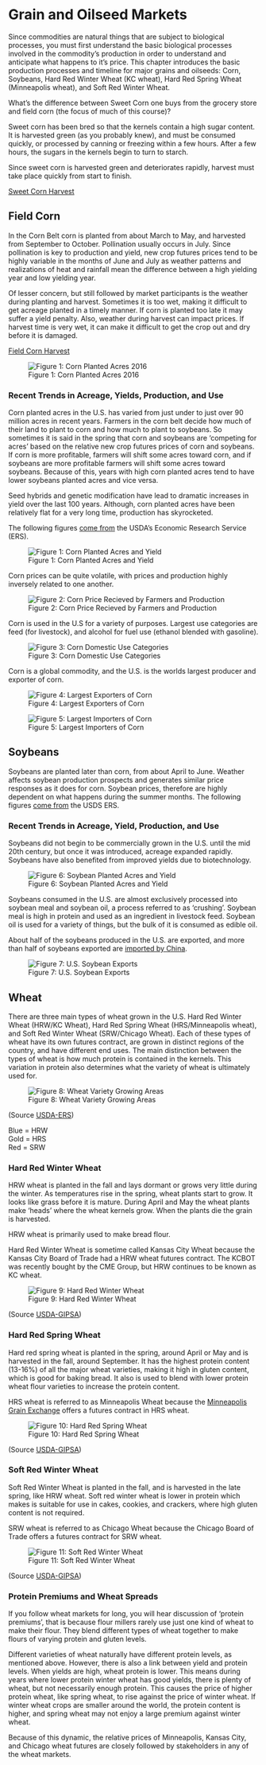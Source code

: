 
# Grain and Oilseed Markets



Since commodities are natural things that are subject to biological processes, you must first understand the basic biological processes involved in the commodity's production in order to understand and anticipate what happens to it's price. This chapter introduces the basic production processes and timeline for major grains and oilseeds: Corn, Soybeans, Hard Red Winter Wheat (KC wheat), Hard Red Spring Wheat (Minneapolis wheat), and Soft Red Winter Wheat. 

What's the difference between Sweet Corn one buys from the grocery store and field corn (the focus of much of this course)?

Sweet corn has been bred so that the kernels contain a high sugar content. It is harvested green (as you probably knew), and must be consumed quickly, or processed by canning or freezing within a few hours. After a few hours, the sugars in the kernels begin to turn to starch.

Since sweet corn is harvested green and deteriorates rapidly, harvest must take place quickly from start to finish.

[Sweet Corn Harvest](https://www.youtube.com/watch?v=4WEYDx82fG8)

 
## Field Corn

In the Corn Belt corn is planted from about March to May, and harvested from September to October. Pollination usually occurs in July. Since pollination is key to production and yield, new crop futures prices tend to be highly variable in the months of June and July as weather patterns and realizations of heat and rainfall mean the difference between a high yielding year and low yielding year. 

Of lesser concern, but still followed by market participants is the weather during planting and harvest. Sometimes it is too wet, making it difficult to get acreage planted in a timely manner. If corn is planted too late it may suffer a yield penalty. Also, weather during harvest can impact prices. If harvest time is very wet, it can make it difficult to get the crop out and dry before it is damaged. 

[Field Corn Harvest](https://www.youtube.com/watch?v=zuGVeXqTIaM)

![Figure 1: Corn Planted Acres 2016](images/Corn-PA-2016.png)

### Recent Trends in Acreage, Yields, Production, and Use

Corn planted acres in the U.S. has varied from just under to just over 90 million acres in recent years. Farmers in the corn belt decide how much of their land to plant to corn and how much to plant to soybeans. So sometimes it is said in the spring that corn and soybeans are 'competing for acres' based on the relative new crop futures prices of corn and soybeans. If corn is more profitable, farmers will shift some acres toward corn, and if soybeans are more profitable farmers will shift some acres toward soybeans. Because of this, years with high corn planted acres tend to have lower soybeans planted acres and vice versa.

Seed hybrids and genetic modification have lead to dramatic increases in yield over the last 100 years. Although, corn planted acres have been relatively flat for a very long time, production has skyrocketed. 

The following figures [come from](http://www.ers.usda.gov/topics/crops/corn/background.aspx) the USDA's Economic Research Service (ERS). 

![Figure 1: Corn Planted Acres and Yield](images/Corn-PA-Yield.png)

Corn prices can be quite volatile, with prices and production highly inversely related to one another. 

![Figure 2: Corn Price Recieved by Farmers and Production](images/Corn-PriceR-Production.png)


Corn is used in the U.S for a variety of purposes. Largest use categories are feed (for livestock), and alcohol for fuel use (ethanol blended with gasoline). 

![Figure 3: Corn Domestic Use Categories](images/Corn-Domestic-Use.png)

Corn is a global commodity, and the U.S. is the worlds largest producer and exporter of corn. 

![Figure 4: Largest Exporters of Corn](images/Corn-World-Exporters.png)

![Figure 5: Largest Importers of Corn](images/Corn-World-Importers.png)


## Soybeans

Soybeans are planted later than corn, from about April to June. Weather affects soybean production prospects and generates similar price responses as it does for corn. Soybean prices, therefore are highly dependent on what happens during the summer months. The following figures [come from](http://www.ers.usda.gov/topics/crops/soybeans-oil-crops/background.aspx) the USDS ERS.



### Recent Trends in Acreage, Yield, Production, and Use

Soybeans did not begin to be commercially grown in the U.S. until the mid 20th century, but once it was introduced, acreage expanded rapidly. Soybeans have also benefited from improved yields due to biotechnology. 

![Figure 6: Soybean Planted Acres and Yield](images/Soy-Acres-Yield.png)

Soybeans consumed in the U.S. are almost exclusively processed into soybean meal and soybean oil, a process referred to as 'crushing'. Soybean meal is high in protein and used as an ingredient in livestock feed. Soybean oil is used for a variety of things, but the bulk of it is consumed as edible oil. 

About half of the soybeans produced in the U.S. are exported, and more than half of soybeans exported are [imported by China](http://farmdocdaily.illinois.edu/2015/03/footprint-of-chinese-demand-for-us-soybeans.html). 

![Figure 7: U.S. Soybean Exports](images/Soy-Exports-Share-Production.png)

## Wheat 

There are three main types of wheat grown in the U.S. Hard Red Winter Wheat (HRW/KC Wheat), Hard Red Spring Wheat (HRS/Minneapolis wheat), and Soft Red Winter Wheat (SRW/Chicago Wheat). Each of these types of wheat have its own futures contract, are grown in distinct regions of the country, and have different end uses. The main distinction between the types of wheat is how much protein is contained in the kernels. This variation in protein also determines what the variety of wheat is ultimately used for. 

![Figure 8: Wheat Variety Growing Areas](images/Wheat-Growing-Areas.png)

(Source [USDA-ERS](https://wayback.archive-it.org/5923/20120310141642/http://ers.usda.gov/Briefing/Wheat/maps.htm))

Blue = HRW  
Gold = HRS  
Red  = SRW  

### Hard Red Winter Wheat 

HRW wheat is planted in the fall and lays dormant or grows very little during the winter. As temperatures rise in the spring, wheat plants start to grow. It looks like grass before it is mature. During April and May the wheat plants make 'heads' where the wheat kernels grow. When the plants die the grain is harvested. 

HRW wheat is primarily used to make bread flour.

Hard Red Winter Wheat is sometime called Kansas City Wheat because the Kansas City Board of Trade had a HRW wheat futures contract. The KCBOT was recently bought by the CME Group, but HRW continues to be known as KC wheat.  

![Figure 9: Hard Red Winter Wheat](images/HRW-Wheat.jpg)  

(Source [USDA-GIPSA](https://www.gipsa.usda.gov/fgis/commgallery/gr_hrw.aspx))

### Hard Red Spring Wheat

Hard red spring wheat is planted in the spring, around April or May and is harvested in the fall, around September. It has the highest protein content (13-16%) of all the major wheat varieties, making it high in gluten content, which is good for baking bread. It also is used to blend with lower protein wheat flour varieties to increase the protein content. 

HRS wheat is referred to as Minneapolis Wheat because the [Minneapolis Grain Exchange](http://www.mgex.com/) offers a futures contract in HRS wheat.


![Figure 10: Hard Red Spring Wheat](images/HRS-Wheat.jpg)

(Source [USDA-GIPSA](https://www.gipsa.usda.gov/fgis/commgallery/gr_hrs.aspx))

### Soft Red Winter Wheat
 
Soft Red Winter Wheat is planted in the fall, and is harvested in the late spring, like HRW wheat. Soft red winter wheat is lower in protein which makes is suitable for use in cakes, cookies, and crackers, where high gluten content is not required. 

SRW wheat is referred to as Chicago Wheat because the Chicago Board of Trade offers a futures contract for SRW wheat. 

![Figure 11: Soft Red Winter Wheat](images/SRW-Wheat.jpg)

(Source [USDA-GIPSA](https://www.gipsa.usda.gov/fgis/commgallery/gr_srw.aspx))


### Protein Premiums and Wheat Spreads

If you follow wheat markets for long, you will hear discussion of 'protein premiums', that is because flour millers rarely use just one kind of wheat to make their flour. They blend different types of wheat together to make flours of varying protein and gluten levels. 

Different varieties of wheat naturally have different protein levels, as mentioned above. However, there is also a link between yield and protein levels. When yields are high, wheat protein is lower. This means during years where lower protein winter wheat has good yields, there is plenty of wheat, but not necessarily enough protein. This causes the price of higher protein wheat, like spring wheat, to rise against the price of winter wheat. If winter wheat crops are smaller around the world, the protein content is higher, and spring wheat may not enjoy a large premium against winter wheat. 

Because of this dynamic, the relative prices of Minneapolis, Kansas City, and Chicago wheat futures are closely followed by stakeholders in any of the wheat markets. 





